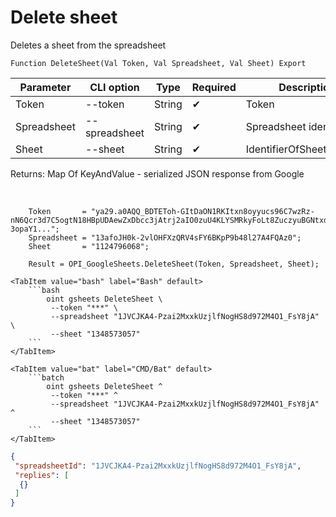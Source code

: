 ﻿---
sidebar_position: 2
description: Delete sheet and other functions to work with Google Sheets in the Open Integration Package, a free open-source integration library for 1C:Enterprise 8, OneScript and CLI
keywords: [1C, 1С, 1С:Enterprise, 1С:Enterprise 8.3, API, Integration, Services, Exchange, OneScript, CLI, Google Sheets]
---


# Delete sheet
 Deletes a sheet from the spreadsheet



`Function DeleteSheet(Val Token, Val Spreadsheet, Val Sheet) Export`

  | Parameter | CLI option | Type | Required | Description |
  |-|-|-|-|-|
  | Token | --token | String | &#x2714; | Token |
  | Spreadsheet | --spreadsheet | String | &#x2714; | Spreadsheet identifier |
  | Sheet | --sheet | String | &#x2714; | IdentifierOfSheetToDelete |

  
  Returns:  Map Of KeyAndValue - serialized JSON response from Google

<br/>



```bsl title="1C:Enterprise/OneScript code example"
    Token       = "ya29.a0AQQ_BDTEToh-GItDaON1RKItxn8oyyucs96C7wzRz-nN6Qcr3d7C5ogtN18HBpUDAewZxDbcc3jAtrj2aIO0zuU4KLYSMRkyFoLt8ZuczyuBGNtxdl-3opaY1...";
    Spreadsheet = "13afoJH0k-2vlOHFXzQRV4sFY6BKpP9b48l27A4FQAz0";
    Sheet       = "1124796068";

    Result = OPI_GoogleSheets.DeleteSheet(Token, Spreadsheet, Sheet);
```
 

 <Tabs>
  
    <TabItem value="bash" label="Bash" default>
        ```bash
            oint gsheets DeleteSheet \
             --token "***" \
             --spreadsheet "1JVCJKA4-Pzai2MxxkUzjlfNogHS8d972M4O1_FsY8jA" \
             --sheet "1348573057"
        ```
    </TabItem>
  
    <TabItem value="bat" label="CMD/Bat" default>
        ```batch
            oint gsheets DeleteSheet ^
             --token "***" ^
             --spreadsheet "1JVCJKA4-Pzai2MxxkUzjlfNogHS8d972M4O1_FsY8jA" ^
             --sheet "1348573057"
        ```
    </TabItem>
</Tabs>


```json title="Result"
{
 "spreadsheetId": "1JVCJKA4-Pzai2MxxkUzjlfNogHS8d972M4O1_FsY8jA",
 "replies": [
  {}
 ]
}
```
